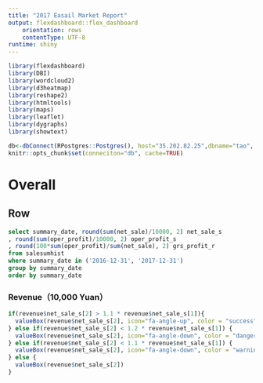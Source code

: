 ---
title: "2017 Easail Market Report"
output: flexdashboard::flex_dashboard
    orientation: rows
    contentType: UTF-8
runtime: shiny
---

```{r global, include = FALSE}
library(flexdashboard)
library(DBI)
library(wordcloud2)
library(d3heatmap)
library(reshape2)
library(htmltools)
library(maps)
library(leaflet)
library(dygraphs)
library(showtext)

db<-dbConnect(RPostgres::Postgres(), host="35.202.82.25",dbname="tao", user="tao", password="tao",  port="5432")
knitr::opts_chunk$set(conneciton="db", cache=TRUE)
```

# Overall

Row 
---------------------------

```{sql, connection=db, output.var="revenue"}
select summary_date, round(sum(net_sale)/10000, 2) net_sale_s
, round(sum(oper_profit)/10000, 2) oper_profit_s
, round(100*sum(oper_profit)/sum(net_sale), 2) grs_profit_r
from salesumhist
where summary_date in ('2016-12-31', '2017-12-31')
group by summary_date
order by summary_date
```

### Revenue（10,000 Yuan）

```{r}
if(revenue$net_sale_s[2] > 1.1 * revenue$net_sale_s[1]){
  valueBox(revenue$net_sale_s[2], icon="fa-angle-up", color = "success")
} else if(revenue$net_sale_s[2] < 1.2 * revenue$net_sale_s[1]) {
  valueBox(revenue$net_sale_s[2], icon="fa-angle-down", color = "danger")
} else if(revenue$net_sale_s[2] < 1.1 * revenue$net_sale_s[1]) {
  valueBox(revenue$net_sale_s[2], icon="fa-angle-down", color = "warning")
} else {
  valueBox(revenue$net_sale_s[2])
}
```

<!-- ### 营业利润（万元） -->

<!-- ```{r} -->
<!-- if(revenue$oper_profit_s[2] > 1.1 * revenue$oper_profit_s[1]){ -->
<!--   valueBox(revenue$oper_profit_s[2], icon="fa-angle-up", color = "success") -->
<!-- } else if(revenue$oper_profit_s[2] < 1.2 * revenue$oper_profit_s[1]) { -->
<!--   valueBox(revenue$oper_profit_s[2], icon="fa-angle-down", color = "danger") -->
<!-- } else if(revenue$oper_profit_s[2] < 1.1 * revenue$oper_profit_s[1]) { -->
<!--   valueBox(revenue$oper_profit_s[2], icon="fa-angle-down", color = "warning") -->
<!-- } else { -->
<!--   valueBox(revenue$oper_profit_s[2]) -->
<!-- } -->
<!-- ``` -->

<!-- ### 毛利率（%） -->

<!-- ```{r} -->
<!-- if(revenue$grs_profit_r[2] > 1.1 * revenue$grs_profit_r[1]){ -->
<!--   valueBox(revenue$grs_profit_r[2], icon="fa-angle-up", color = "success") -->
<!-- } else if(revenue$grs_profit_r[2] < 1.2 * revenue$grs_profit_r[1]) { -->
<!--   valueBox(revenue$grs_profit_r[2], icon="fa-angle-down", color = "danger") -->
<!-- } else if(revenue$grs_profit_r[2] < 1.1 * revenue$grs_profit_r[1]) { -->
<!--   valueBox(revenue$grs_profit_r[2], icon="fa-angle-down", color = "warning") -->
<!-- } else { -->
<!--   valueBox(revenue$grs_profit_r[2]) -->
<!-- } -->
<!-- ``` -->

<!-- Row -->
<!-- --------------------------- -->

<!-- ### 成长轨迹  -->

<!-- ```{sql, connection=db, output.var="growth"} -->
<!-- select summary_date, round(sum(net_sale)/10000, 2) net_sale_s, round(sum(oper_profit)/10000, 2) oper_profit_s, round(100*sum(oper_profit)/sum(net_sale), 2) grs_profit_r -->
<!-- from salesumhist -->
<!-- group by summary_date -->
<!-- order by summary_date -->
<!-- ``` -->

<!-- ```{r} -->
<!-- # st <-c(growth$summary_date[growth$, 1) -->
<!-- gts<-ts(growth$net_sale_s, start=c(2014, 1), frequency = 1) -->
<!-- pts<-ts(growth$oper_profit_s, start=c(2014, 1), frequency = 1) -->
<!-- rts<-ts(growth$grs_profit_r, start=c(2014, 1), frequency = 1) -->

<!-- showtext.auto() -->

<!-- dygraph( cbind(gts, pts, rts), elementId = "growth", width="500", height="400"） %>% -->
<!--   dyAxis("y", label="金额（万元)") %>% -->
<!--   dyAxis("y2", label = "毛利率(%)") %>% -->
<!--   dySeries("gts", label="销售额") %>% -->
<!--   dySeries("pts", label="营业利润") %>% -->
<!--   dySeries("rts", label="毛利率"， axis='y2') -->
<!--   # dyAxis("y", label="金额（万元)") %>% -->
<!--   # dyAxis("y2", label = "毛利率(%)") %>% -->
<!--   # dySeries("gts", label="销售额") %>% -->
<!--   # dySeries("pts", label="营业利润") %>% -->
<!--   # dySeries("rts", label="毛利率"， axis='y2') -->
<!-- # dyRangeSelector() -->

<!-- ``` -->

<!-- ### 分布 -->

<!-- ```{sql, connection=db, output.var="city"} -->
<!-- with sale_city as ( -->
<!-- select city, round(sum(net_sale)/10000, 2) net_sale_s -->
<!-- from entity e -->
<!-- 	, salesumhist s -->
<!-- where summary_date = '2017-12-31' -->
<!-- and s.customer_name = e.short_name -->
<!-- and city is not null -->
<!-- group by city -->
<!-- ) -->
<!-- select s.city, s.city || ' ' || s.net_sale_s net_sale_s, round(longitude,0) longitude, round(latitude,0) latitude -->
<!-- from sale_city s left outer join city c on ( s.city = c.name ) -->
<!-- order by net_sale_s desc; -->
<!-- ``` -->

<!-- ```{r, width=50, height=40} -->
<!-- mp=map("world", "China", fill=TRUE, plot=FALSE) -->
<!-- leaflet(data=mp, options=leafletOptions(minZoom = 3, maxZoom = 6))%>% -->
<!--   addTiles()%>% -->
<!--   addPolygons(fillColor = topo.colors(10, alpha = NULL), stroke=FALSE)%>% -->
<!--   addMarkers(city$longitude, city$latitude, popup=htmlEscape(as.character(city$net_sale_s)), clusterOptions = markerClusterOptions()) -->

<!-- ``` -->

<!-- Row  -->
<!-- --------------------------- -->

<!-- ### 渠道 -->

<!-- ```{sql, connection=db, output.var="bc"} -->
<!-- with brand as ( -->
<!-- select brand -->
<!-- from salesumhist s -->
<!-- 	, product p -->
<!-- where summary_date = '2017-12-31' -->
<!-- and s.product_name = p.product_name -->
<!-- and net_sale is not null -->
<!-- group by brand -->
<!-- order by sum(net_sale) desc -->
<!-- limit 10 -->
<!-- ) -->
<!-- , bchannel as ( -->
<!-- select b.brand, e.channel, sum(net_sale) net_sale_s -->
<!-- from brand b -->
<!-- 	, salesumhist s -->
<!-- 	, product p -->
<!-- 	, entity e -->
<!-- where s.summary_date = '2017-12-31' -->
<!-- and s.product_name = p.product_name -->
<!-- and p.brand = b.brand -->
<!-- and s.customer_name = e.short_name -->
<!-- group by b.brand, e.channel -->
<!-- ) -->
<!-- , channel as ( -->
<!-- select  distinct e.channel -->
<!-- from salesumhist s -->
<!-- , entity e -->
<!-- where s.summary_date = '2017-12-31' -->
<!-- and s.customer_name = e.short_name -->
<!-- and s.net_sale is not null -->
<!-- and e.channel is not null -->
<!-- and e.channel not like '%3M' -->
<!-- ) -->
<!-- select b.brand, c.channel -->
<!-- 	, case when b.net_sale_s is null then 0 -->
<!-- 		else round(b.net_sale_s/10000, 2) -->
<!-- 	  end -->
<!-- from channel c left outer join bchannel b on (c.channel = b.channel) -->
<!-- order by c.channel -->

<!-- ``` -->

<!-- ```{r} -->
<!-- d<-dcast(bc, brand~channel) -->
<!-- d1<-data.matrix(d) -->
<!-- d3heatmap(d1, dendrogram="none",  labRow=d$brand, color=scales::col_quantile("Blues", NULL, n=15), width="50%", length="50%") -->

<!-- ``` -->

<!-- ### 品牌 -->

<!-- ```{sql, connection=db, output.var="brand"} -->
<!-- select brand, round(sum(net_sale)/10000, 2) -->
<!-- from salesumhist s -->
<!-- 	, product p -->
<!-- where summary_date = '2017-12-31' -->
<!-- and s.product_name = p.product_name -->
<!-- and net_sale is not null -->
<!-- group by brand -->
<!-- order by sum(net_sale) desc -->
<!-- limit 10 -->

<!-- ``` -->

<!-- ```{r} -->
<!-- wordcloud2(brand) -->

<!-- ``` -->



<!-- # 百味来 -->

<!-- Row -->
<!-- --------------------------- -->


